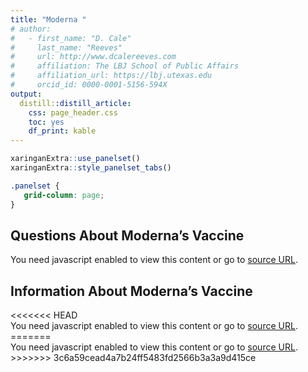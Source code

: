```yaml
---
title: "Moderna "
# author:
#   - first_name: "D. Cale"
#     last_name: "Reeves"
#     url: http://www.dcalereeves.com
#     affiliation: The LBJ School of Public Affairs
#     affiliation_url: https://lbj.utexas.edu
#     orcid_id: 0000-0001-5156-594X
output: 
  distill::distill_article: 
    css: page_header.css
    toc: yes
    df_print: kable
---
```


```r
xaringanExtra::use_panelset()
xaringanExtra::style_panelset_tabs()
```

```css
.panelset {
   grid-column: page;
}
```

::::: {.panelset}

::: {.panel}

## Questions About Moderna's Vaccine {.panel-name}

```{=html} 

<!-- Markup for HTML (Moderna COVID-19 Vaccine Questions: Moderna COVID-19 Vaccine Questions) --><div class='rid_d45c0bd6_415240' data-apiroot='//tools.cdc.gov/api' data-mediatype='html' data-mediaid='415240' data-stripscripts='true' data-stripanchors='false' data-stripimages='false' data-stripcomments='true' data-stripstyles='true' data-cssclasses='syndicate,!no-syndicate' data-ids='' data-xpath='' data-oe='utf-8' data-of='xhtml' data-ns='cdc' data-postprocess='' data-nw='true' data-iframe='true' data-cdc-widget='syndicationIframe' data-apiembedsrc='//tools.cdc.gov/api/embed/html/js/embed-2.0.3.js' data-iframeembedsrc='//tools.cdc.gov/TemplatePackage/contrib/widgets/tp-widget-external-loader.js' data-font='Helvetica'></div><script src='//tools.cdc.gov/TemplatePackage/contrib/widgets/tp-widget-external-loader.js' ></script><noscript>You need javascript enabled to view this content or go to <a href='//tools.cdc.gov/api/v2/resources/media/415240/noscript'>source URL</a>.</noscript>

```

:::

::: {.panel}

## Information About Moderna's Vaccine {.panel-name}

```{=html} 

<<<<<<< HEAD
<!-- Markup for HTML (Moderna COVID-19 Vaccine: Information about the Moderna COVID-19 Vaccine and how to store, handle, and administer it.  ) --><div class='rid_e45f621e_415239' data-apiroot='//tools.cdc.gov/api' data-mediatype='html' data-mediaid='415239' data-stripscripts='false' data-stripanchors='false' data-stripimages='false' data-stripcomments='true' data-stripstyles='true' data-cssclasses='syndicate,!no-syndicate' data-ids='' data-xpath='' data-oe='utf-8' data-of='xhtml' data-ns='cdc' data-postprocess='' data-nw='true' data-iframe='false' data-cdc-widget='syndicationIframe' data-apiembedsrc='//tools.cdc.gov/api/embed/html/js/embed-2.0.3.js' data-iframeembedsrc='//tools.cdc.gov/TemplatePackage/contrib/widgets/tp-widget-external-loader.js' data-font='Helvetica'></div><script src='//tools.cdc.gov/api/embed/html/js/embed-2.0.3.js' ></script><noscript>You need javascript enabled to view this content or go to <a href='//tools.cdc.gov/api/v2/resources/media/415239/noscript'>source URL</a>.</noscript>
=======
<!-- Markup for HTML (Moderna COVID-19 Vaccine: Information about the Moderna COVID-19 Vaccine and how to store, handle, and administer it.  ) --><div class='rid_e45f621e_415239' data-apiroot='//tools.cdc.gov/api' data-mediatype='html' data-mediaid='415239' data-stripscripts='false' data-stripanchors='false' data-stripimages='false' data-stripcomments='true' data-stripstyles='true' data-cssclasses='syndicate,!no-syndicate' data-ids='' data-xpath='' data-oe='utf-8' data-of='xhtml' data-ns='cdc' data-postprocess='' data-nw='true' data-iframe='true' data-cdc-widget='syndicationIframe' data-apiembedsrc='//tools.cdc.gov/api/embed/html/js/embed-2.0.3.js' data-iframeembedsrc='//tools.cdc.gov/TemplatePackage/contrib/widgets/tp-widget-external-loader.js' data-font=''></div><script src='//tools.cdc.gov/TemplatePackage/contrib/widgets/tp-widget-external-loader.js' ></script><noscript>You need javascript enabled to view this content or go to <a href='//tools.cdc.gov/api/v2/resources/media/415239/noscript'>source URL</a>.</noscript>
>>>>>>> 3c6a59cead4a7b24ff5483fd2566b3a3a9d415ce

```

:::

:::::